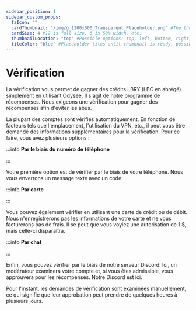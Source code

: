 ---
sidebar_position: 1
sidebar_custom_props:
  faIcon: ""
  cardThumbnail: "/img/g_1200x600_Transparent_Placeholder.png" #The thumbnail on the category card.
  cardSize: 4 #12 is full size, 6 is 50% width, etc.
  thumbnailLocation: "top" #Possible options: top, left, bottom, right, none
  tileColor: "blue" #Placeholder tiles until thumbnail is ready, possible options: blue, cream, darkpurple, lightpurple, mauve, orange, pink, none
---

# Vérification

La vérification vous permet de gagner des crédits LBRY (LBC en abrégé) simplement en utilisant Odysee. Il s'agit de notre programme de récompenses. Nous exigeons une vérification pour gagner des récompenses afin d'éviter les abus.

La plupart des comptes sont vérifiés automatiquement. En fonction de facteurs tels que l'emplacement, l'utilisation du VPN, etc., il peut vous être demandé des informations supplémentaires pour la vérification. Pour ce faire, vous avez plusieurs options :

:::info **Par le biais du numéro de téléphone**

:::

Votre première option est de vérifier par le biais de votre téléphone. Nous vous enverrons un message texte avec un code.

:::info **Par carte**

:::

Vous pouvez également vérifier en utilisant une carte de crédit ou de débit. Nous n'enregistrerons pas les informations de votre carte et ne vous facturerons pas de frais. Il se peut que vous voyiez une autorisation de 1 $, mais celle-ci disparaîtra.

:::info **Par chat**

:::

Enfin, vous pouvez vérifier par le biais de notre serveur Discord. Ici, un modérateur examinera votre compte et, si vous êtes admissible, vous approuvera pour les récompenses. Notre Discord est ici.

Pour l'instant, les demandes de vérification sont examinées manuellement, ce qui signifie que leur approbation peut prendre de quelques heures à plusieurs jours.
